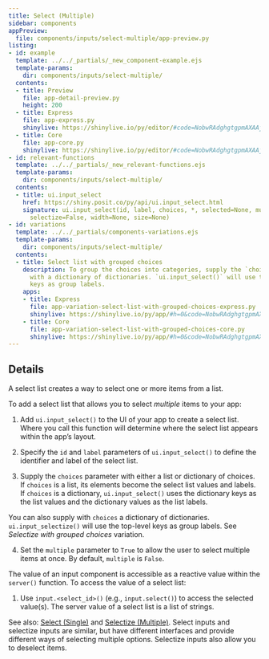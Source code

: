 ```yaml
---
title: Select (Multiple)
sidebar: components
appPreview:
  file: components/inputs/select-multiple/app-preview.py
listing:
- id: example
  template: ../../_partials/_new_component-example.ejs
  template-params:
    dir: components/inputs/select-multiple/
  contents:
  - title: Preview
    file: app-detail-preview.py
    height: 200
  - title: Express
    file: app-express.py
    shinylive: https://shinylive.io/py/editor/#code=NobwRAdghgtgpmAXAAjFADugdOgnmAGlQGMB7CAFzkqVQGJkAxASQA0BZAURQCU4B3AE4BLKsigBncRGScAHukFwJUjOgA6EAGaDSMZBIAWwiLmTCY6UoIrIAgpiJKIAEziCiAV2GbNagPreyAC8yN44UADmcP5aADbeLgAUmshhwlgm6J4U-hJwcXDEFEnIdAA85alpNWnqYPmFxfVEFVUytTX1AMoFRbak6BTC5FIARgWk-IgtZZXVncgg9QCMdvUo9QDChqTCxHDIa7OrAEIbyNu7+4cr54SXYCtbF1d7B0cvYAC+rfMdixgnjiw3QhWCABVBJ5Dm0FsgAJR-dq1cKkHLZXJUOQleoANygCTg9SRmgRvlccC0BncePcSSyOSI6IomKI+RUIwgCJmHQAAs43IIsNiKPC3NSCUSkjz4bUlBRPIIZFp6iBGRQsI1+jLvvUKWoQvZMEkAt52bT3OSIA8wBRcOgECg7XAcT8ALpAA
  - title: Core
    file: app-core.py
    shinylive: https://shinylive.io/py/editor/#code=NobwRAdghgtgpmAXAAjFADugdOgnmAGlQGMB7CAFzkqVQDMAnUmZAZwAsBLCXZTmdKQYVkAQUxEG1ACZwGRAK6cAOhFUZ0AfSXIAvMiU4oAczia6AGyXSAFKuQHOWbugUVNrOBbjEKN5ADEADxB9g7hDspgnt6+UUTBoRAREVEAyl4+IqToFJzkrMgARl6kAO6I8YEhYSnIIFEAjKJRKFEAwuyknMRwyM1VTQBCrcgdXT19jSOEY2CN7aPj3b39i2AAvgk1yXXIMAoWeejeugAqDAp9ibXIAJTbSRGGpG6u7lQAHn5RAG5QVjgUQeqjuqlUsjobDkvzkNhcbiIrwo7yInlYrHyEDulV2AAEpBBZAwsF8KLdIch-oCbDjbhEpBQFAxknQoiAERQsDEsrSNlFwdBMHoxJgbBptJw0TC5GCILMwBRcOgEChFXBvpsALpAA
- id: relevant-functions
  template: ../../_partials/_new_relevant-functions.ejs
  template-params:
    dir: components/inputs/select-multiple/
  contents:
  - title: ui.input_select
    href: https://shiny.posit.co/py/api/ui.input_select.html
    signature: ui.input_select(id, label, choices, *, selected=None, multiple=False,
      selectize=False, width=None, size=None)
- id: variations
  template: ../../_partials/components-variations.ejs
  template-params:
    dir: components/inputs/select-multiple/
  contents:
  - title: Select list with grouped choices
    description: To group the choices into categories, supply the `choices` argument
      with a dictionary of dictionaries. `ui.input_select()` will use the top-level
      keys as group labels.
    apps:
    - title: Express
      file: app-variation-select-list-with-grouped-choices-express.py
      shinylive: https://shinylive.io/py/app/#h=0&code=NobwRAdghgtgpmAXGKAHVA6VBPMAaMAYwHsIAXOcpMAMwCdiYACAZwAsBLCbJjmVYnTJMAgujxM6lACZw6EgK4cAOhFVpUAfSVMAvEyVYoAcziaaAGyXSAFKqYODHDF1QKymlnAtxCZG0wAxAA8wfaOEcpgXj5+URIhYRARkWAAyt6+wsSoZBykLEwARt7EAO6I8UGh4SlMINVJdXVRAIxRiPVtIh1MUQDCbMQchHBMrT34fWCtAEK9A0MjY3NVbf0LYIPDo+MbYAC+CTXJzakATL0gUeeTnYs7Y7drYOfzSNPby0xvL+f79y2S12-yiB0atRSRwhpzqMAUFjyqB8ugAKnQFGNEpCAJTHJqOQzEdxuDwUAAe-iiADcoFY4FE8aocapVLIaKw5NS5DZXO4JMSyKSJF4WCx8hAcZVYUwAAJSCCyOgYClkSHspi0+k2KWQiJSMgKOjJGhREB8sgYGJZHUHKKs6DoPSidA2DTaDgirlyHGHAC6QA
    - title: Core
      file: app-variation-select-list-with-grouped-choices-core.py
      shinylive: https://shinylive.io/py/app/#h=0&code=NobwRAdghgtgpmAXGKAHVA6VBPMAaMAYwHsIAXOcpMAMwCdiYACAZwAsBLCbJjmVYnTJMAgujxM6lACZw6EgK4cAOhFVpUAfSVMAvEyVYoAcziaaAGyXSAFKqYODHDF1QKymlnAtxCZG0wAxAA8wfaOEcpgXj5+URIhYRARkWAAyt6+wsSoZBykLEwARt7EAO6I8UGh4SlMINVJdXVRAIxRiPVtIh1MUQDCbMQchHBMrT34fWCtAEK9A0MjY3NVbf0LYIPDo+MbYAC+CTXJzakATL0gUeeTnYs7Y7drYOfzSNPby0xvL+f79y2S12-yiB0atRSRwhpzqMAUFjyqB8ugAKnQFGNEpCAJTHJqOQzEdxuDwUAAe-iiADcoFY4FE8aocapVLIaKw5NS5DZXO4JMSyKSJF4WCx8hAcZVYUwAAJSCCyOgYClkSHspi0+k2KWQiJSMgKOjJGhREB8sgYGJZHUHKKs6DoPSidA2DTaDgirlyHGHAC6QA
---
```


:::{#example}
:::

:::{#relevant-functions}
:::

## Details
A select list creates a way to select one or more items from a list.

To add a select list that allows you to select <em>multiple</em> items to your app:

  1. Add `ui.input_select()` to the UI of your app to create a select list. Where you call this function will determine where the select list appears within the app's layout.

  2. Specify the `id` and `label` parameters of `ui.input_select()` to define the identifier and label of the select list.

  3. Supply the `choices` parameter with either a list or dictionary of choices. If `choices` is a list, its elements become the select list values and labels. If `choices` is a dictionary, `ui.input_select()` uses the dictionary keys as the list values and the dictionary values as the list labels.

  You can also supply with `choices` a dictionary of dictionaries. `ui.input_selectize()` will use the top-level keys as group labels. See <em>Selectize with grouped choices</em> variation.

  4. Set the `multiple` parameter to `True` to allow the user to select multiple items at once. By default, `multiple` is `False`.

The value of an input component is accessible as a reactive value within the `server()` function. To access the value of a select list:

  1. Use `input.<select_id>()` (e.g., `input.select()`) to access the selected value(s). The server value of a select list is a list of strings.

See also: [Select (Single)](../select-single/index.qmd) and [Selectize (Multiple)](../selectize-multiple/index.qmd). Select inputs and selectize inputs are similar, but have different interfaces and provide different ways of selecting multiple options. Selectize inputs also allow you to deselect items.

:::{#variations}
:::
